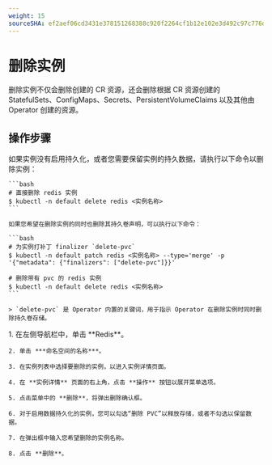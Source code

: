 ```yaml
---
weight: 15
sourceSHA: ef2aef06cd3431e378151268388c920f2264cf1b12e102e3d492c97c776d43ff
---
```


# 删除实例

删除实例不仅会删除创建的 CR 资源，还会删除根据 CR 资源创建的 StatefulSets、ConfigMaps、Secrets、PersistentVolumeClaims 以及其他由 Operator 创建的资源。

## 操作步骤

<Tabs>
  <Tab label="CLI">
    如果实例没有启用持久化，或者您需要保留实例的持久数据，请执行以下命令以删除实例：

    ```bash
    # 直接删除 redis 实例
    $ kubectl -n default delete redis <实例名称>
    ```

    如果您希望在删除实例的同时也删除其持久卷声明，可以执行以下命令：

    ```bash
    # 为实例打补丁 finalizer `delete-pvc`
    $ kubectl -n default patch redis <实例名称> --type='merge' -p '{"metadata": {"finalizers": ["delete-pvc"]}}'

    # 删除带有 pvc 的 redis 实例
    $ kubectl -n default delete redis <实例名称>
    ```

    > `delete-pvc` 是 Operator 内置的关键词，用于指示 Operator 在删除实例时同时删除持久卷存储。
  </Tab>

  <Tab label="Web Console">
    1. 在左侧导航栏中，单击 **Redis**。

    2. 单击 ***命名空间的名称***。

    3. 在实例列表中选择要删除的实例，以进入实例详情页面。

    4. 在 **实例详情** 页面的右上角，点击 **操作** 按钮以展开菜单选项。

    5. 点击菜单中的 **删除**，将弹出删除确认框。

    6. 对于启用数据持久化的实例，您可以勾选“删除 PVC”以释放存储，或者不勾选以保留数据。

    7. 在弹出框中输入您希望删除的实例名称。

    8. 点击 **删除**。
  </Tab>
</Tabs>
